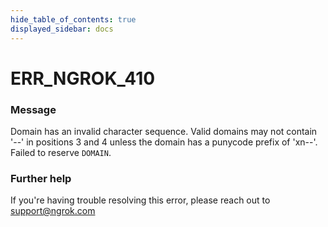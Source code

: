 ```yaml
---
hide_table_of_contents: true
displayed_sidebar: docs
---
```



# ERR_NGROK_410

### Message

Domain has an invalid character sequence. Valid domains may not contain '--' in positions 3 and 4 unless the domain has a punycode prefix of 'xn--'. Failed to reserve `DOMAIN`.

### Further help

If you're having trouble resolving this error, please reach out to [support@ngrok.com](mailto:support@ngrok.com?subject=Help%20with%20ERR_NGROK_410)

<ErrorDetails error="err_ngrok_410" />
